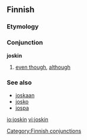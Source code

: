 ==Finnish==

===Etymology===
{{etycomp|word1=jos|word2=-kin}}

===Conjunction===
'''joskin'''

# [[even though]], [[although]]

===See also===
*[[joskaan]]
*[[josko]]
*[[jospa]]

[[Category:Finnish conjunctions]]

[[io:joskin]]
[[vi:joskin]]